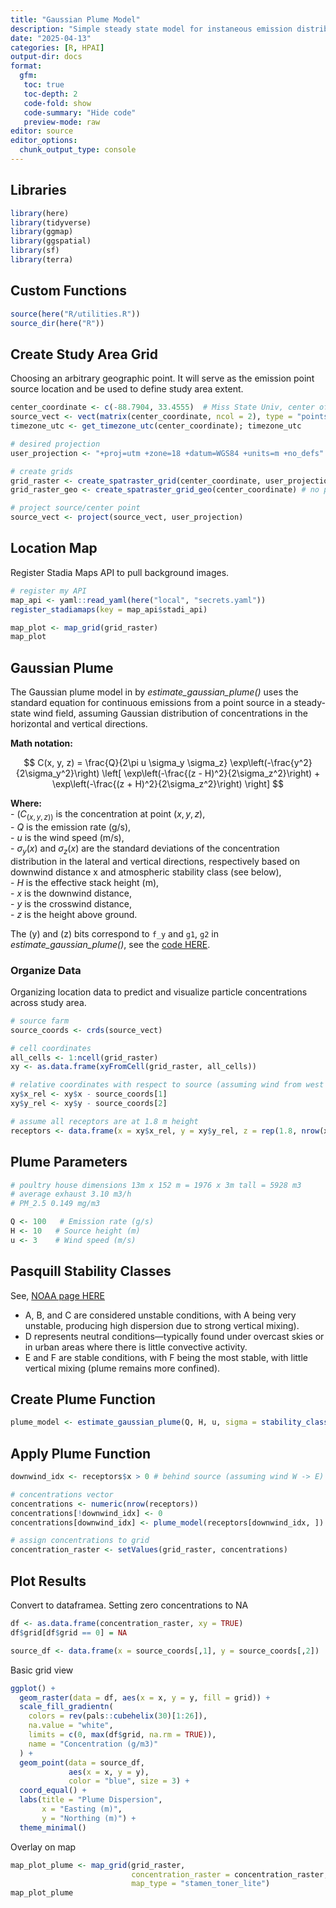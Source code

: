 ```yaml
---
title: "Gaussian Plume Model"
description: "Simple steady state model for instaneous emission distribution."
date: "2025-04-13"
categories: [R, HPAI]
output-dir: docs
format:
  gfm:
   toc: true
   toc-depth: 2
   code-fold: show
   code-summary: "Hide code"
   preview-mode: raw
editor: source
editor_options:  
  chunk_output_type: console
---
```


## Libraries
```r
library(here)
library(tidyverse)
library(ggmap)
library(ggspatial)
library(sf)
library(terra)
```


## Custom Functions
```r
source(here("R/utilities.R"))
source_dir(here("R"))
```

## Create Study Area Grid  
Choosing an arbitrary geographic point.  It will serve as the emission point source location and be used to define study area extent.  
```r
center_coordinate <- c(-88.7904, 33.4555)  # Miss State Univ, center of study area
source_vect <- vect(matrix(center_coordinate, ncol = 2), type = "points", crs = "EPSG:4326")
timezone_utc <- get_timezone_utc(center_coordinate); timezone_utc

# desired projection
user_projection <- "+proj=utm +zone=18 +datum=WGS84 +units=m +no_defs"

# create grids
grid_raster <- create_spatraster_grid(center_coordinate, user_projection, extent_km = 25) # projected
grid_raster_geo <- create_spatraster_grid_geo(center_coordinate) # no proj version

# project source/center point
source_vect <- project(source_vect, user_projection)
```


## Location Map 
Register Stadia Maps API to pull background images.
```r
# register my API
map_api <- yaml::read_yaml(here("local", "secrets.yaml"))
register_stadiamaps(key = map_api$stadi_api)
```

```r
map_plot <- map_grid(grid_raster)
map_plot
```


## Gaussian Plume
The Gaussian plume model in by *estimate_gaussian_plume()*  uses the standard equation for continuous emissions from a point source in a steady-state wind field, assuming Gaussian distribution of concentrations in the horizontal and vertical directions.  
  
**Math notation:**    
 
$$ C(x, y, z) = \frac{Q}{2\pi u \sigma_y \sigma_z} \exp\left(-\frac{y^2}{2\sigma_y^2}\right) \left[ \exp\left(-\frac{(z - H)^2}{2\sigma_z^2}\right) + \exp\left(-\frac{(z + H)^2}{2\sigma_z^2}\right) \right] $$
  
**Where:**  
- $(C_{(x, y, z))}$ is the concentration at point $(x, y, z)$,  
- $Q$ is the emission rate (g/s),  
- $u$ is the wind speed (m/s),  
- $\sigma_y(x)$ and $\sigma_z(x)$ are the standard deviations of the concentration distribution in the lateral and vertical directions, respectively based on downwind distance x and atmospheric stability class (see below),  
- $H$ is the effective stack height (m),  
- $x$ is the downwind distance,  
- $y$ is the crosswind distance,  
- $z$ is the height above ground.  

The \(y\) and \(z\) bits correspond to `f_y` and `g1`, `g2` in *estimate_gaussian_plume()*, see the [code HERE](https://github.com/JMHumphreys/EpiPlume/blob/1b6859697f16ce61aa75c48ba26bf6686e9e00f2/R/estimate_gaussian_plume.R#L130-L132).



### Organize Data  
Organizing location data to predict and visualize particle concentrations across study area.  
```r
# source farm
source_coords <- crds(source_vect)

# cell coordinates
all_cells <- 1:ncell(grid_raster)
xy <- as.data.frame(xyFromCell(grid_raster, all_cells))

# relative coordinates with respect to source (assuming wind from west to east)
xy$x_rel <- xy$x - source_coords[1]
xy$y_rel <- xy$y - source_coords[2]

# assume all receptors are at 1.8 m height
receptors <- data.frame(x = xy$x_rel, y = xy$y_rel, z = rep(1.8, nrow(xy)))
```


## Plume Parameters  
```r
# poultry house dimensions 13m x 152 m = 1976 x 3m tall = 5928 m3
# average exhaust 3.10 m3/h
# PM_2.5 0.149 mg/m3

Q <- 100   # Emission rate (g/s)
H <- 10   # Source height (m)
u <- 3    # Wind speed (m/s)
```

## Pasquill Stability Classes  
See, [NOAA page HERE](https://www.ready.noaa.gov/READYpgclass.php)  
   
- A, B, and C are considered unstable conditions, with A being very unstable, producing high dispersion due to strong vertical mixing).  
- D represents neutral conditions—typically found under overcast skies or in urban areas where there is little convective activity.  
- E and F are stable conditions, with F being the most stable, with little vertical mixing (plume remains more confined).   
   
## Create Plume Function 
```r
plume_model <- estimate_gaussian_plume(Q, H, u, sigma = stability_class("F"))
```

## Apply Plume Function
```r
downwind_idx <- receptors$x > 0 # behind source (assuming wind W -> E)

# concentrations vector
concentrations <- numeric(nrow(receptors))
concentrations[!downwind_idx] <- 0
concentrations[downwind_idx] <- plume_model(receptors[downwind_idx, ])

# assign concentrations to grid
concentration_raster <- setValues(grid_raster, concentrations)
```


## Plot Results
Convert to dataframea.  Setting zero concentrations to NA
```r
df <- as.data.frame(concentration_raster, xy = TRUE)
df$grid[df$grid == 0] = NA

source_df <- data.frame(x = source_coords[,1], y = source_coords[,2])
```


Basic grid view
```r
ggplot() +
  geom_raster(data = df, aes(x = x, y = y, fill = grid)) +
  scale_fill_gradientn(
    colors = rev(pals::cubehelix(30)[1:26]),
    na.value = "white",
    limits = c(0, max(df$grid, na.rm = TRUE)),
    name = "Concentration (g/m3)"
  ) +
  geom_point(data = source_df,
             aes(x = x, y = y),
             color = "blue", size = 3) +
  coord_equal() +
  labs(title = "Plume Dispersion",
       x = "Easting (m)",
       y = "Northing (m)") +
  theme_minimal()
```

Overlay on map
```r
map_plot_plume <- map_grid(grid_raster, 
                           concentration_raster = concentration_raster, 
                           map_type = "stamen_toner_lite")
map_plot_plume
```
